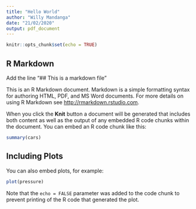 ---
title: "Hello World"
author: "Willy Mandanga"
date: "21/02/2020"
output: pdf_document
---

```{r setup, include=FALSE}
knitr::opts_chunk$set(echo = TRUE)
```

## R Markdown

Add the line "## This is a markdown file" 

This is an R Markdown document. Markdown is a simple formatting syntax for authoring HTML, PDF, and MS Word documents. For more details on using R Markdown see <http://rmarkdown.rstudio.com>.

When you click the **Knit** button a document will be generated that includes both content as well as the output of any embedded R code chunks within the document. You can embed an R code chunk like this:

```{r cars}
summary(cars)
```

## Including Plots

You can also embed plots, for example:

```{r pressure, echo=FALSE}
plot(pressure)
```

Note that the `echo = FALSE` parameter was added to the code chunk to prevent printing of the R code that generated the plot.
